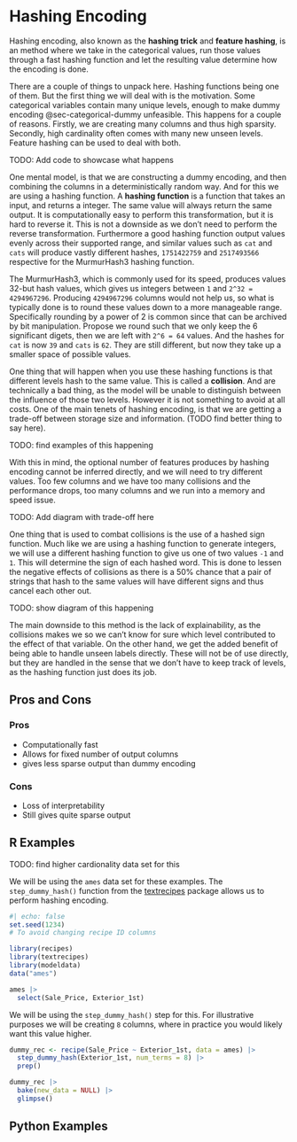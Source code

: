# Hashing Encoding {#sec-categorical-hashing}

Hashing encoding, also known as the **hashing trick** and **feature hashing**, is an method where we take in the categorical values, run those values through a fast hashing function and let the resulting value determine how the encoding is done.

There are a couple of things to unpack here. Hashing functions being one of them. But the first thing we will deal with is the motivation. Some categorical variables contain many unique levels, enough to make dummy encoding @sec-categorical-dummy unfeasible. This happens for a couple of reasons. Firstly, we are creating many columns and thus high sparsity. Secondly, high cardinality often comes with many new unseen levels. Feature hashing can be used to deal with both.

TODO: Add code to showcase what happens

One mental model, is that we are constructing a dummy encoding, and then combining the columns in a deterministically random way. And for this we are using a hashing function. A **hashing function** is a function that takes an input, and returns a integer. The same value will always return the same output. It is computationally easy to perform this transformation, but it is hard to reverse it. This is not a downside as we don't need to perform the reverse transformation. Furthermore a good hashing function output values evenly across their supported range, and similar values such as `cat` and `cats` will produce vastly different hashes, `1751422759` and `2517493566` respective for the MurmurHash3 hashing function. 

The MurmurHash3, which is commonly used for its speed, produces values 32-but hash values, which gives us integers between `1` and `2^32 = 4294967296`. Producing `4294967296` columns would not help us, so what is typically done is to round these values down to a more manageable range. Specifically rounding by a power of 2 is common since that can be archived by bit manipulation. Propose we round such that we only keep the 6 significant digets, then we are left with `2^6 = 64` values. And the hashes for `cat` is now `39` and `cats` is `62`. They are still different, but now they take up a smaller space of possible values.

One thing that will happen when you use these hashing functions is that different levels hash to the same value. This is called a **collision**. And are technically a bad thing, as the model will be unable to distinguish between the influence of those two levels. However it is not something to avoid at all costs. One of the main tenets of hashing encoding, is that we are getting a trade-off between storage size and information. (TODO find better thing to say here). 

TODO: find examples of this happening

With this in mind, the optional number of features produces by hashing encoding cannot be inferred directly, and we will need to try different values. Too few columns and we have too many collisions and the performance drops, too many columns and we run into a memory and speed issue. 

TODO: Add diagram with trade-off here

One thing that is used to combat collisions is the use of a hashed sign function. Much like we are using a hashing function to generate integers, we will use a different hashing function to give us one of two values `-1` and `1`. This will determine the sign of each hashed word. This is done to lessen the negative effects of collisions as there is a 50% chance that a pair of strings that hash to the same values will have different signs and thus cancel each other out.

TODO: show diagram of this happening

The main downside to this method is the lack of explainability, as the collisions makes we so we can't know for sure which level contributed to the effect of that variable. On the other hand, we get the added benefit of being able to handle unseen labels directly. These will not be of use directly, but they are handled in the sense that we don't have to keep track of levels, as the hashing function just does its job.

## Pros and Cons

### Pros

- Computationally fast
- Allows for fixed number of output columns
- gives less sparse output than dummy encoding

### Cons

- Loss of interpretability
- Still gives quite sparse output

## R Examples

TODO: find higher cardionality data set for this

We will be using the `ames` data set for these examples. The `step_dummy_hash()` function from the [textrecipes](textrecipes.tidymodels.org) package allows us to perform hashing encoding.

```r
#| echo: false
set.seed(1234)
# To avoid changing recipe ID columns
```

```r
library(recipes)
library(textrecipes)
library(modeldata)
data("ames")

ames |>
  select(Sale_Price, Exterior_1st)
```

We will be using the `step_dummy_hash()` step for this. For illustrative purposes we will be creating `8` columns, where in practice you would likely want this value higher.

```r
dummy_rec <- recipe(Sale_Price ~ Exterior_1st, data = ames) |>
  step_dummy_hash(Exterior_1st, num_terms = 8) |>
  prep()

dummy_rec |>
  bake(new_data = NULL) |>
  glimpse()
```

## Python Examples
